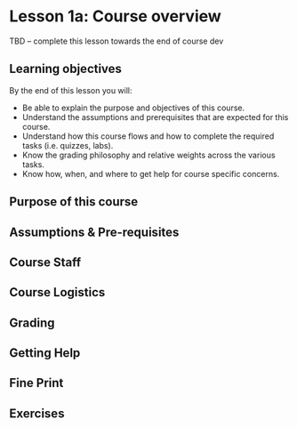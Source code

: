 # Lesson 1a: Course overview

TBD -- complete this lesson towards the end of course dev

## Learning objectives

By the end of this lesson you will:

- Be able to explain the purpose and objectives of this course.
- Understand the assumptions and prerequisites that are expected for this course.
- Understand how this course flows and how to complete the required tasks (i.e. quizzes, labs).
- Know the grading philosophy and relative weights across the various tasks.
- Know how, when, and where to get help for course specific concerns.


## Purpose of this course


## Assumptions & Pre-requisites


## Course Staff


## Course Logistics


## Grading


## Getting Help


## Fine Print


## Exercises


